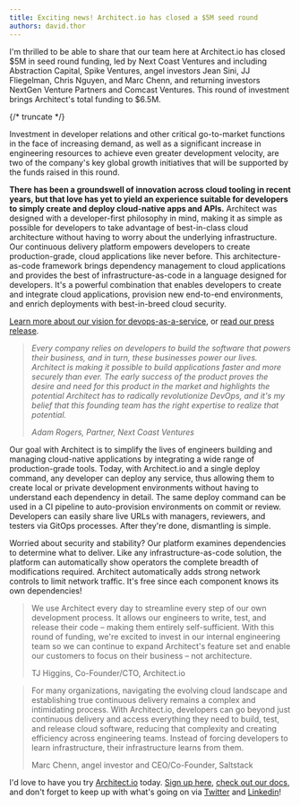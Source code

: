 ```yaml
---
title: Exciting news! Architect.io has closed a $5M seed round
authors: david.thor
---
```


I'm thrilled to be able to share that our team here at Architect.io has closed $5M in seed round
funding, led by Next Coast Ventures and including Abstraction Capital, Spike Ventures, angel
investors Jean Sini, JJ Fliegelman, Chris Nguyen, and Marc Chenn, and returning investors NextGen
Venture Partners and Comcast Ventures. This round of investment brings Architect's total funding to
$6.5M.

{/* truncate */}

Investment in developer relations and other critical go-to-market functions in the face of
increasing demand, as well as a significant increase in engineering resources to achieve even
greater development velocity, are two of the company's key global growth initiatives that will be
supported by the funds raised in this round.

**There has been a groundswell of innovation across cloud tooling in recent years, but that love has
yet to yield an experience suitable for developers to simply create and deploy cloud-native apps and
APIs.** Architect was designed with a developer-first philosophy in mind, making it as simple as
possible for developers to take advantage of best-in-class cloud architecture without having to
worry about the underlying infrastructure. Our continuous delivery platform empowers developers to
create production-grade, cloud applications like never before. This architecture-as-code framework
brings dependency management to cloud applications and provides the best of infrastructure-as-code
in a language designed for developers. It's a powerful combination that enables developers to create
and integrate cloud applications, provision new end-to-end environments, and enrich deployments with
best-in-breed cloud security.

[Learn more about our vision for devops-as-a-service](/blog/2020/08/06/introducing-the-worlds-first-devops-as-a-service-platform/),
or
[read our press release](https://www.prnewswire.com/news-releases/architectio-closes-5m-seed-round-to-power-developer-adoption-and-engineering-velocity-301483717.html?tc=eml_cleartime).

> _Every company relies on developers to build the software that powers their business, and in turn,
> these businesses power our lives. Architect is making it possible to build applications faster and
> more securely than ever. The early success of the product proves the desire and need for this
> product in the market and highlights the potential Architect has to radically revolutionize
> DevOps, and it's my belief that this founding team has the right expertise to realize that
> potential._
>
> _Adam Rogers, Partner, Next Coast Ventures_

Our goal with Architect is to simplify the lives of engineers building and managing cloud-native
applications by integrating a wide range of production-grade tools. Today, with Architect.io and a
single deploy command, any developer can deploy any service, thus allowing them to create local or
private development environments without having to understand each dependency in detail. The same
deploy command can be used in a CI pipeline to auto-provision environments on commit or review.
Developers can easily share live URLs with managers, reviewers, and testers via GitOps processes.
After they're done, dismantling is simple.

Worried about security and stability? Our platform examines dependencies to determine what to
deliver. Like any infrastructure-as-code solution, the platform can automatically show operators the
complete breadth of modifications required. Architect automatically adds strong network controls to
limit network traffic. It's free since each component knows its own dependencies!

> We use Architect every day to streamline every step of our own development process. It allows our
> engineers to write, test, and release their code – making them entirely self-sufficient. With this
> round of funding, we're excited to invest in our internal engineering team so we can continue to
> expand Architect's feature set and enable our customers to focus on their business – not
> architecture.
>
> TJ Higgins, Co-Founder/CTO, Architect.io

> For many organizations, navigating the evolving cloud landscape and establishing true continuous
> delivery remains a complex and intimidating process. With Architect.io, developers can go beyond
> just continuous delivery and access everything they need to build, test, and release cloud
> software, reducing that complexity and creating efficiency across engineering teams. Instead of
> forcing developers to learn infrastructure, their infrastructure learns from them.
>
> Marc Chenn, angel investor and CEO/Co-Founder, Saltstack

I'd love to have you try [Architect.io](https://www.architect.io/) today.
[Sign up here](https://cloud.architect.io/signup),
[check out our docs](https://www.architect.io/docs/), and don't forget to keep up with what's going
on via [Twitter](https://twitter.com/architect_team) and
[Linkedin](https://www.linkedin.com/company/architect-io/)!
